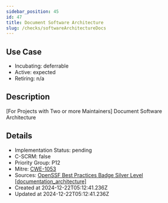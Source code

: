```yaml
---
sidebar_position: 45
id: 47
title: Document Software Architecture
slug: /checks/softwareArchitectureDocs
---
```


## Use Case
<!-- LEVELS:START -->
- Incubating: deferrable
- Active: expected
- Retiring: n/a
<!-- LEVELS:END -->

<!-- DESCRIPTION:START -->
## Description
[For Projects with Two or more Maintainers] Document Software Architecture
<!-- DESCRIPTION:END -->

<!-- DETAILS:START -->
## Details
- Implementation Status: pending
- C-SCRM: false
- Priority Group: P12
- Mitre: [CWE-1053](https://cwe.mitre.org/data/definitions/1053.html)
- Sources: [OpenSSF Best Practices Badge Silver Level [documentation_architecture]](https://www.bestpractices.dev/en/criteria?details=true&rationale=true#1.documentation_architecture)
- Created at 2024-12-22T05:12:41.236Z
- Updated at 2024-12-22T05:12:41.236Z
<!-- DETAILS:END -->
